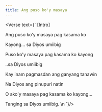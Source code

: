```yaml
---
title: Ang puso ko'y masaya
---
```



<Verse text={`
[Intro]
   
   Ang puso ko'y masaya pag kasama ko

   Kayong... sa Diyos umiibig

   Puso ko'y masaya pag kasama ko kayong

   ..sa Diyos umiibig

   Kay inam pagmasdan ang ganyang
   tanawin

   Na Diyos ang pinupuri natin

   O  ako'y masaya pag kasama ko kayong...

   Tanging sa Diyos umiibig.
   \n
`}/>